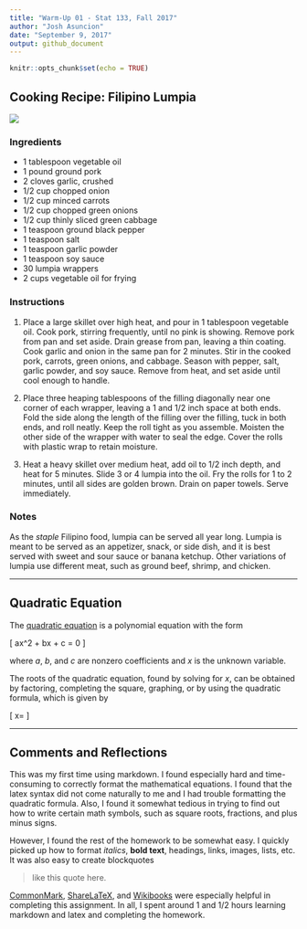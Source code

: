 ```yaml
---
title: "Warm-Up 01 - Stat 133, Fall 2017"
author: "Josh Asuncion"
date: "September 9, 2017"
output: github_document
---
```


```r
knitr::opts_chunk$set(echo = TRUE)
```

## Cooking Recipe: Filipino Lumpia

![](http://barefeet.ogbeta.com/wp-content/uploads/2016/09/lumpia1.jpg)

### Ingredients

* 1 tablespoon vegetable oil
* 1 pound ground pork
* 2 cloves garlic, crushed
* 1/2 cup chopped onion
* 1/2 cup minced carrots
* 1/2 cup chopped green onions
* 1/2 cup thinly sliced green cabbage
* 1 teaspoon ground black pepper
* 1 teaspoon salt
* 1 teaspoon garlic powder
* 1 teaspoon soy sauce
* 30 lumpia wrappers
* 2 cups vegetable oil for frying

### Instructions

1. Place a large skillet over high heat, and pour in 1 tablespoon vegetable oil. Cook pork, stirring frequently, until no pink is showing. Remove pork from pan and set aside. Drain grease from pan, leaving a thin coating. Cook garlic and onion in the same pan for 2 minutes. Stir in the cooked pork, carrots, green onions, and cabbage. Season with pepper, salt, garlic powder, and soy sauce. Remove from heat, and set aside until cool enough to handle.

2. Place three heaping tablespoons of the filling diagonally near one corner of each wrapper, leaving a 1 and 1/2 inch space at both ends. Fold the side along the length of the filling over the filling, tuck in both ends, and roll neatly. Keep the roll tight as you assemble. Moisten the other side of the wrapper with water to seal the edge. Cover the rolls with plastic wrap to retain moisture.

3. Heat a heavy skillet over medium heat, add oil to 1/2 inch depth, and heat for 5 minutes. Slide 3 or 4 lumpia into the oil. Fry the rolls for 1 to 2 minutes, until all sides are golden brown. Drain on paper towels. Serve immediately.

### Notes

As the *staple* Filipino food, lumpia can be served all year long. Lumpia is meant to be served as an appetizer, snack, or side dish, and it is best served with sweet and sour sauce or banana ketchup. Other variations of lumpia use different meat, such as ground beef, shrimp, and chicken.

---

## Quadratic Equation

The [quadratic equation](https://en.wikipedia.org/wiki/Quadratic_equation) is a polynomial equation with the form

\[
ax^2 + bx + c = 0
\]

where $a$, $b$, and $c$ are nonzero coefficients and $x$ is the unknown variable.

The roots of the quadratic equation, found by solving for $x$, can be obtained by factoring, completing the square, graphing, or by using the quadratic formula, which is given by

\[
x=\frac{-b\pm\sqrt{b^2-4ac}}{2a}
\]

---

## Comments and Reflections

This was my first time using markdown. I found especially hard and time-consuming to correctly format the mathematical equations. I found that the latex syntax did not come naturally to me and I had trouble formatting the quadratic formula. Also, I found it somewhat tedious in trying to find out how to write certain math symbols, such as square roots, fractions, and plus minus signs.

However, I found the rest of the homework to be somewhat easy. I quickly picked up how to format *italics*, **bold text**, headings, links, images, lists, etc. It was also easy to create blockquotes

> like this quote here.

[CommonMark](http://commonmark.org/help/), [ShareLaTeX](https://www.sharelatex.com/learn/Mathematical_expressions), and [Wikibooks](https://en.wikibooks.org/wiki/LaTeX/Mathematics) were especially helpful in completing this assignment. In all, I spent around 1 and 1/2 hours learning markdown and latex and completing the homework.

